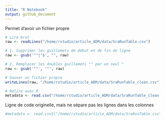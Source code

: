 ```yaml
---
title: "R Notebook"
output: github_document
---
```


Permet d'avoir un fichier propre
```r
# Lire brut
raw <- readLines("/home/rstudio/article_ADM/data/SraRunTable.csv")

# 1. Supprimer les guillemets de début et de fin de ligne
raw <- gsub('^"|"$', "", raw)

# 2. Remplacer les doubles guillemets "" par un seul "
raw <- gsub('""', '"', raw)

# Sauver un fichier propre
writeLines(raw, "/home/rstudio/article_ADM/data/SraRunTable_clean.csv")

# Relire avec R
metadata <- read.csv("/home/rstudio/article_ADM/data/SraRunTable_clean.csv", sep = ",", header = TRUE, quote = "\"")

```



Ligne de code originelle, mais ne sépare pas les lignes dans les colonnes
```r
#metadata <- read.csv2("/home/rstudio/article_ADM/data/SraRunTable.csv", header = TRUE, sep = ",", quote = "")
```


